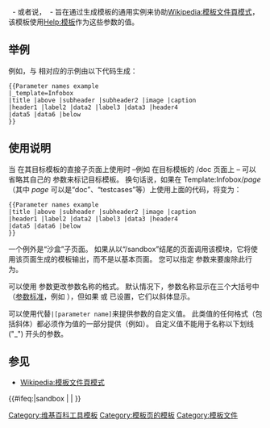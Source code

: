 {{Documentation subpage}}
{{Lua|Module:Parameter names example}}
<!----Categories where indicated at the bottom of this page, please; interwikis at Wikidata (see [[Wikipedia:维基数据]])---->

{{tl|Parameter names example}}&nbsp; - 或者说，{{tl|Generic template demo}}&nbsp; - 旨在通过生成模板的通用实例来协助[[Wikipedia:模板文件頁模式]]，该模板使用[[Help:模板]]作为这些参数的值。
{{clear}}

==举例==
例如，与 {{tl|Infobox}} 相对应的示例由以下代码生成：
{{Parameter names example |_template=Infobox |title |above |subheader |subheader2 |image |caption |header1 |label2 |data2 |label3 |data3 |header4 |data5 |data6 |below}}

<pre style="overflow:auto;">
{{Parameter names example
|_template=Infobox
|title |above |subheader |subheader2 |image |caption 
|header1 |label2 |data2 |label3 |data3 |header4 
|data5 |data6 |below
}}
</pre>

==使用说明==

当 {{tnf|Parameter names example}} 在其目标模板的直接子页面上使用时&nbsp;–例如 在目标模板的 /doc 页面上&nbsp;– 可以省略其自己的 {{para|_template}} 参数来标记目标模板。 换句话说，如果在 Template:Infobox/''page''（其中 ''page'' 可以是“doc”、“testcases”等）上使用上面的代码，将变为：

<pre style="overflow:auto;">
{{Parameter names example
|title |above |subheader |subheader2 |image |caption 
|header1 |label2 |data2 |label3 |data3 |header4 
|data5 |data6 |below
}}
</pre>

一个例外是“沙盒”子页面。 如果从以“/sandbox”结尾的页面调用该模块，它将使用该页面生成的模板输出，而不是以基本页面。 您可以指定 {{para|_template}} 参数来要废除此行为。


可以使用 {{para|_display}} 参数更改参数名称的格式。 默认情况下，参数名称显示在三个大括号中（[[m:Help:Templates#Parameters|参数标准]]，例如 {{{name}}}{{thinsp}}），但如果 {{para|_display |italics}} 或 {{para|_display|italic}} 已设置，它们以斜体显示。

可以使用{{para|[parameter name]|[value]}}代替<code>|[parameter name]</code>来提供参数的自定义值。 此类值的任何格式（包括斜体）都必须作为值的一部分提供（例如{{para|parameter|<nowiki>''value''<br/></nowiki>}}）。 自定义值不能用于名称以下划线 ("_") 开头的参数。

== 参见 ==
* [[Wikipedia:模板文件頁模式]]

<includeonly>{{#ifeq:{{SUBPAGENAME}}|sandbox |
| <!----Categories below this line, please; interwikis at Wikidata---->
[[Category:维基百科工具模板]]
[[Category:模板页的模板]]
[[Category:模板文件]]
}}</includeonly>